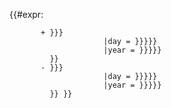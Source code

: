 <includeonly>{{#expr:
        + {{Gregorian serial date
                      |month = {{{month2|{{{5|{{CURRENTMONTH}}}}}}}}
                      |day = {{{day2|{{{6|{{CURRENTDAY}}}}}}}}
                      |year = {{{year2|{{{4|{{CURRENTYEAR}}}}}}}}
          }}
        - {{Gregorian serial date
                      |month = {{{month1|{{{2|{{CURRENTMONTH}}}}}}}}
                      |day = {{{day1|{{{3|{{CURRENTDAY}}}}}}}}
                      |year = {{{year1|{{{1|{{CURRENTYEAR}}}}}}}}
          }} }}</includeonly><noinclude>
</noinclude>
